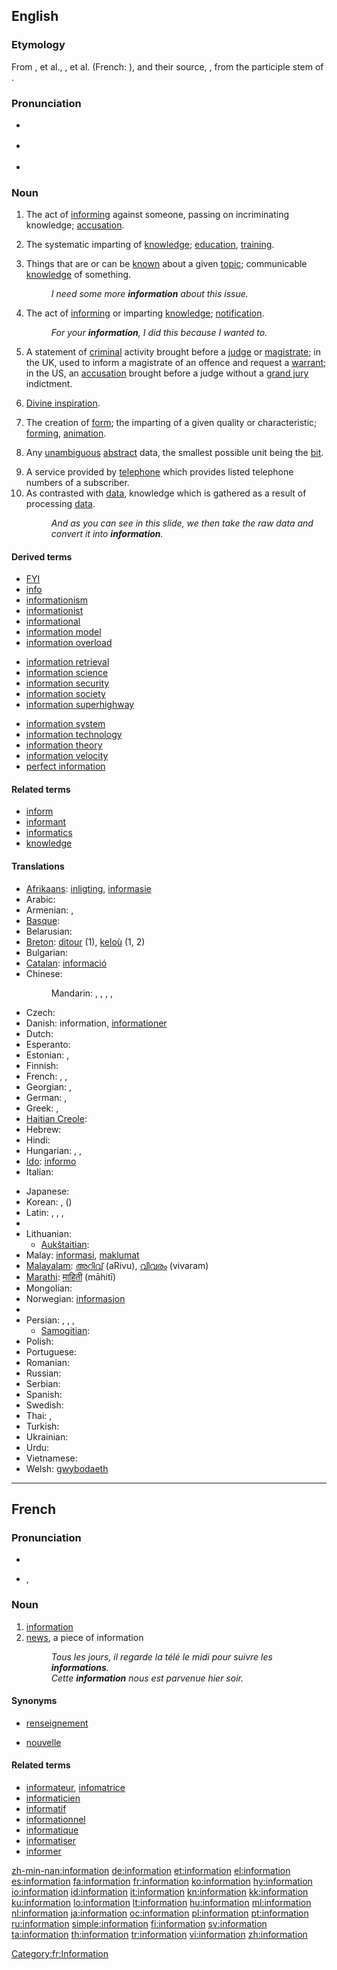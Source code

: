 {{wikipedia|dab=Information (disambiguation)|information}}
{{also|Information}}
==English==
{{wikipedia}}
{{rank|force|character|taking|466|information|seem|book|story}}

===Etymology===
From {{etyl|xno}} {{term|informacioun}}, {{term|enformation}} et al., {{etyl|frm}} {{term|informacion}}, {{term|enformacion}} et al. (French: {{term|information|lang=fr}}), and their source, {{etyl|la}} {{term|informatio|informātiō|formation, conception; education}}, from the participle stem of {{term|informare|informāre|to inform}}.

===Pronunciation===
* {{a|UK}} {{IPA|/ˌɪnfəˈmeɪʃən/}}
* {{a|US}} {{IPA|/ˌɪnfəɹˈmeɪʃən/}}
* {{audio|en-us-information.ogg|Audio (US)}}
*: {{rhymes|eɪʃǝn}}

===Noun===
{{en-noun|-|s}}

# {{obsolete}} The act of [[informing]] against someone, passing on incriminating knowledge; [[accusation]]. {{defdate|14th-17th c.}}
# {{context|now|_|rare}} The systematic imparting of [[knowledge]]; [[education]], [[training]]. {{defdate|from 14th c.}}
# Things that are or can be [[know]]n about a given [[topic]]; communicable [[knowledge]] of something. {{defdate|from 14th c.}}
#: ''I need some more '''information''' about this issue.''
# The act of [[informing]] or imparting [[knowledge]]; [[notification]]. {{defdate|from 14th c.}}
#:''For your '''information''', I did this because I wanted to.''
# {{legal}} A statement of [[criminal]] activity brought before a [[judge]] or [[magistrate]]; in the UK, used to inform a magistrate of an offence and request a [[warrant]]; in the US, an [[accusation]] brought before a judge without a [[grand jury]] indictment. {{defdate|from 15th c.}}
# {{Christianity}} [[divine inspiration|Divine inspiration]]. {{defdate|from 15th c.}}
# {{context|now|_|rare}} The creation of [[form]]; the imparting of a given quality or characteristic; [[forming]], [[animation]]. {{defdate|from 17th c.}}
# {{information theory}} Any [[unambiguous]] [[abstract]] data, the smallest possible unit being the [[bit#Etymology 3|bit]]. {{defdate|from 20th c.}}
# A service provided by [[telephone]] which provides listed telephone numbers of a subscriber. {{defdate|from 20th c.}}
# As contrasted with [[data]], knowledge which is gathered as a result of processing [[data]]. {{defdate|from 20th c.}}
#: ''And as you can see in this slide, we then take the raw data and convert it into '''information'''.'' <!-- is this sense ever used by people who aren't giving PowerPoint presentations?  -->

====Derived terms====
{{rel-top3}}
* [[FYI]]
* [[info]]
* [[informationism]]
* [[informationist]]
* [[informational]]
* [[information model]]
* [[information overload]]
{{rel-mid3}}
* [[information retrieval]]
* [[information science]]
* [[information security]]
* [[information society]]
* [[information superhighway]]
{{rel-mid3}}
* [[information system]]
* [[information technology]]
* [[information theory]]
* [[information velocity]]
* [[perfect information]]
{{rel-bottom}}

{{lookfrom|information}}

====Related terms====
* [[inform]]
* [[informant]]
* [[informatics]]
* [[knowledge]]

====Translations====
{{trans-top}}
* [[Afrikaans]]: [[inligting]], [[informasie]]
* Arabic: {{t-|ar|معلومات|f|p|tr=ma3lumaat}}
* Armenian: {{t-|hy|տեղեկատվություն|tr=teġekatvut'yun}}, {{t|hy|տեղեկություն|tr=teġekut'yun}}
* [[Basque]]: {{t|eu|informazio|xs=Basque}}
* Belarusian: {{t|be|інфармацыя|f|tr=infarmácyja|xs=Belarusian}}
* [[Breton]]: [[ditour]] {{m}} (1), [[keloù]] {{m}} (1, 2)
* Bulgarian: {{t+|bg|информация|f|tr=informácija}}
* [[Catalan]]: [[informació]] {{f}}
* Chinese:
*: Mandarin: {{t-|cmn|信息|tr=xìnxī|sc=Hani}},  {{t-|cmn|資訊|sc=Hani}},  {{t-|cmn|资讯|tr=zīxùn|sc=Hani}},  {{t-|cmn|情報|sc=Hani}},  {{t-|cmn|情报|tr=qíngbào|sc=Hani}}
* Czech: {{t+|cs|informace|f}}
* Danish: information, [[informationer]]
* Dutch: {{t+|nl|informatie|f}}
* Esperanto: {{t-|eo|informo|xs=Esperanto}}
* Estonian: {{t-|et|informatsioon}}, {{t-|et|teave}}
* Finnish: {{t+|fi|informaatio}}
* French: {{t+|fr|renseignement|m}},  {{t+|fr|informations|f|p}},  {{t+|fr|information|f}}
* Georgian: {{t|ka|ცნობება|tr=tsnobeba|sc=Geor|xs=Georgian}},  {{t|ka|შეტყობინება|tr=šetq῾obineba|sc=Geor|xs=Georgian}}
* German: {{t+|de|Information|f}},  {{t|de|Auskunft|f}}
* Greek: {{t|el|πληροφορία|f|tr=plērophoría}},  {{t|el|πληροφορίες|f|p|tr=plērophoríes}}
* [[Haitian Creole]]: {{tø|ht|enfòmasyon}}
* Hebrew: {{t+|he|מידע|מֵידָע|tr=meidá}}
* Hindi: {{t-|hi|जानकारी|f|tr=jānkārī|xs=Hindi}}
* Hungarian: {{t|hu|felvilágosítás}},  {{t|hu|tájékoztatás}},  {{t+|hu|információ}}
* [[Ido]]: [[informo]]
* Italian: {{t+|it|informazione|f}}
{{trans-mid}}
* Japanese: {{t+|ja|情報|tr=じょうほう, jōhō}}
* Korean: {{t|ko|안내|tr=annae|sc=Hang}},  {{t-|ko|정보|tr=jeongbo|sc=Hang}} ({{t+|ko|情報|sc=Hani}})
* Latin: {{t+|la|nuntius|m|alt=nūntius}}, {{t-|la|scientia|f}}, {{t-|la|doctrina|f}}, {{t-|la|indicium|n}}
* {{trreq|Latvian}}
* Lithuanian:
** [[Aukštaitian]]: {{t+|lt|informacija|f|xs=Lithuanian}}
* Malay: [[informasi]], [[maklumat]]
* [[Malayalam]]: [[അറിവ്]] (aRivu), [[വിവരം]] (vivaram)
* [[Marathi]]: [[माहिती]] (māhitī)
* Mongolian: {{t|mn|ѳгѳгдѳл|tr=ögögdöl|sc=Cyrl|xs=Mongolian}}
* Norwegian: [[informasjon]] {{m}}
* {{trreq|Old English}}
* Persian: {{t+|fa|اطلاعات|xs=Persian}}, {{t|fa|آگاهی|xs=Persian}},  {{t+|fa|اخبار|xs=Persian}},  {{t|fa|استحضار|xs=Persian}}
** [[Samogitian]]: {{tø|bat-smg|infuormacėjė|f|xs=Samogitian}}
* Polish: {{t+|pl|informacja|f}}
* Portuguese: {{t+|pt|informação|f}}
* Romanian: {{t-|ro|informaţie|f}}
* Russian: {{t+|ru|информация|f|tr=informácija}}
* Serbian: {{t-|sr|informacija|f}}
* Spanish: {{t+|es|información|f}}
* Swedish: {{t+|sv|information|c}}
* Thai: {{t|th|ข่าว|tr=kàao}},  {{t-|th|ข้อมูล|tr=kôr moon}}
* Turkish: {{t+|tr|bilgi}}
* Ukrainian: {{t|uk|інформація|f|tr=informácija|xs=Ukrainian}}
* Urdu: {{t-|ur|جانکاری|f|tr=jānkārī|xs=Urdu}}
* Vietnamese: {{t|vi|thông tin|xs=Vietnamese}}
* Welsh: [[gwybodaeth]] {{f}}
{{trans-bottom}}

----

==French==

===Pronunciation===
* {{audio|Fr-information.ogg|audio}}
* {{IPA|/ɛ̃.fɔʁ.ma.sjɔ̃/|lang=fr}}, {{SAMPA|/E~.fOR.ma.sjO~/}}

===Noun===
{{fr-noun|f}}

# [[#English|information]]
# [[news]], a piece of information
#: ''Tous les jours, il regarde la télé le midi pour suivre les '''informations'''.''
#: ''Cette '''information''' nous est parvenue hier soir.''

====Synonyms====
* {{sense|information}} [[renseignement]]
* {{sense|a piece of information}} [[nouvelle]]

====Related terms====
* [[informateur]], [[infomatrice]]
* [[informaticien]]
* [[informatif]]
* [[informationnel]]
* [[informatique]]
* [[informatiser]]
* [[informer]]

[[Category:fr:Information]]

[[zh-min-nan:information]]
[[de:information]]
[[et:information]]
[[el:information]]
[[es:information]]
[[fa:information]]
[[fr:information]]
[[ko:information]]
[[hy:information]]
[[io:information]]
[[id:information]]
[[it:information]]
[[kn:information]]
[[kk:information]]
[[ku:information]]
[[lo:information]]
[[lt:information]]
[[hu:information]]
[[ml:information]]
[[nl:information]]
[[ja:information]]
[[oc:information]]
[[pl:information]]
[[pt:information]]
[[ru:information]]
[[simple:information]]
[[fi:information]]
[[sv:information]]
[[ta:information]]
[[th:information]]
[[tr:information]]
[[vi:information]]
[[zh:information]]